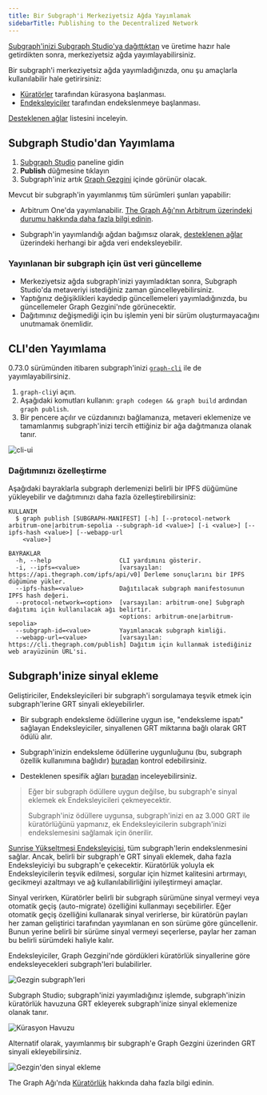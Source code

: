 ```yaml
---
title: Bir Subgraph'i Merkeziyetsiz Ağda Yayımlamak
sidebarTitle: Publishing to the Decentralized Network
---
```


[Subgraph'inizi Subgraph Studio'ya dağıttıktan](/deploying/deploying-a-subgraph-to-studio/) ve üretime hazır hale getirdikten sonra, merkeziyetsiz ağda yayımlayabilirsiniz.

Bir subgraph'i merkeziyetsiz ağda yayımladığınızda, onu şu amaçlarla kullanılabilir hale getirirsiniz:

- [Küratörler](/resources/roles/curating/) tarafından kürasyona başlanması.
- [Endeksleyiciler](/indexing/overview/) tarafından endekslenmeye başlanması.

<VideoEmbed title="How to Publish a Subgraph to Arbitrum" youtube="satdwdbvzAQ" />

[Desteklenen ağlar](/supported-networks/) listesini inceleyin.

## Subgraph Studio'dan Yayımlama

1. [Subgraph Studio](https://thegraph.com/studio/) paneline gidin
2. **Publish** düğmesine tıklayın
3. Subgraph'iniz artık [Graph Gezgini](https://thegraph.com/explorer/) içinde görünür olacak.

Mevcut bir subgraph'in yayımlanmış tüm sürümleri şunları yapabilir:

- Arbitrum One'da yayımlanabilir. [The Graph Ağı'nın Arbitrum üzerindeki durumu hakkında daha fazla bilgi edinin](/archived/arbitrum/arbitrum-faq/).

- Subgraph'in yayımlandığı ağdan bağımsız olarak, [desteklenen ağlar](/supported-networks/) üzerindeki herhangi bir ağda veri endeksleyebilir.

### Yayınlanan bir subgraph için üst veri güncelleme

- Merkeziyetsiz ağda subgraph'inizi yayımladıktan sonra, Subgraph Studio'da metaveriyi istediğiniz zaman güncelleyebilirsiniz.
- Yaptığınız değişiklikleri kaydedip güncellemeleri yayımladığınızda, bu güncellemeler Graph Gezgini'nde görünecektir.
- Dağıtımınız değişmediği için bu işlemin yeni bir sürüm oluşturmayacağını unutmamak önemlidir.

## CLI'den Yayımlama

0.73.0 sürümünden itibaren subgraph'inizi [`graph-cli`](https://github.com/graphprotocol/graph-tooling/tree/main/packages/cli) ile de yayımlayabilirsiniz.

1. `graph-cli`yi açın.
2. Aşağıdaki komutları kullanın: `graph codegen && graph build` ardından `graph publish`.
3. Bir pencere açılır ve cüzdanınızı bağlamanıza, metaveri eklemenize ve tamamlanmış subgraph'inizi tercih ettiğiniz bir ağa dağıtmanıza olanak tanır.

![cli-ui](/img/cli-ui.png)

### Dağıtımınızı özelleştirme

Aşağıdaki bayraklarla subgraph derlemenizi belirli bir IPFS düğümüne yükleyebilir ve dağıtımınızı daha fazla özelleştirebilirsiniz:

```
KULLANIM
  $ graph publish [SUBGRAPH-MANIFEST] [-h] [--protocol-network arbitrum-one|arbitrum-sepolia --subgraph-id <value>] [-i <value>] [--ipfs-hash <value>] [--webapp-url
    <value>]

BAYRAKLAR
  -h, --help                   CLI yardımını gösterir.
  -i, --ipfs=<value>           [varsayılan: https://api.thegraph.com/ipfs/api/v0] Derleme sonuçlarını bir IPFS düğümüne yükler.
  --ipfs-hash=<value>          Dağıtılacak subgraph manifestosunun IPFS hash değeri.
  --protocol-network=<option>  [varsayılan: arbitrum-one] Subgraph dağıtımı için kullanılacak ağı belirtir.
                               <options: arbitrum-one|arbitrum-sepolia>
  --subgraph-id=<value>        Yayımlanacak subgraph kimliği.
  --webapp-url=<value>         [varsayılan: https://cli.thegraph.com/publish] Dağıtım için kullanmak istediğiniz web arayüzünün URL'si.

```

## Subgraph'inize sinyal ekleme

Geliştiriciler, Endeksleyicileri bir subgraph'i sorgulamaya teşvik etmek için subgraph'lerine GRT sinyali ekleyebilirler.

- Bir subgraph endeksleme ödüllerine uygun ise, "endeksleme ispatı" sağlayan Endeksleyiciler, sinyallenen GRT miktarına bağlı olarak GRT ödülü alır.

- Subgraph'inizin endeksleme ödüllerine uygunluğunu (bu, subgraph özellik kullanımına bağlıdır) [buradan](https://github.com/graphprotocol/indexer/blob/main/docs/feature-support-matrix.md) kontrol edebilirsiniz.

- Desteklenen spesifik ağları [buradan](/supported-networks/) inceleyebilirsiniz.

> Eğer bir subgraph ödüllere uygun değilse, bu subgraph'e sinyal eklemek ek Endeksleyicileri çekmeyecektir.
>
> Subgraph'iniz ödüllere uygunsa, subgraph'inizi en az 3.000 GRT ile küratörlüğünü yapmanız, ek Endeksleyicilerin subgraph'inizi endekslemesini sağlamak için önerilir.

[Sunrise Yükseltmesi Endeksleyicisi](/archived/sunrise/#what-is-the-upgrade-indexer), tüm subgraph'lerin endekslenmesini sağlar. Ancak, belirli bir subgraph'e GRT sinyali eklemek, daha fazla Endeksleyiciyi bu subgraph'e çekecektir. Küratörlük yoluyla ek Endeksleyicilerin teşvik edilmesi, sorgular için hizmet kalitesini artırmayı, gecikmeyi azaltmayı ve ağ kullanılabilirliğini iyileştirmeyi amaçlar.

Sinyal verirken, Küratörler belirli bir subgraph sürümüne sinyal vermeyi veya otomatik geçiş (auto-migrate) özelliğini kullanmayı seçebilirler. Eğer otomatik geçiş özelliğini kullanarak sinyal verirlerse, bir küratörün payları her zaman geliştirici tarafından yayımlanan en son sürüme göre güncellenir. Bunun yerine belirli bir sürüme sinyal vermeyi seçerlerse, paylar her zaman bu belirli sürümdeki haliyle kalır.

Endeksleyiciler, Graph Gezgini'nde gördükleri küratörlük sinyallerine göre endeksleyecekleri subgraph'leri bulabilirler.

![Gezgin subgraph'leri](/img/explorer-subgraphs.png)

Subgraph Studio; subgraph'inizi yayımladığınız işlemde, subgraph'inizin küratörlük havuzuna GRT ekleyerek subgraph'inize sinyal eklemenize olanak tanır.

![Kürasyon Havuzu](/img/curate-own-subgraph-tx.png)

Alternatif olarak, yayımlanmış bir subgraph'e Graph Gezgini üzerinden GRT sinyali ekleyebilirsiniz.

![Gezgin'den sinyal ekleme](/img/signal-from-explorer.png)

The Graph Ağı'nda [Küratörlük](/resources/roles/curating/) hakkında daha fazla bilgi edinin.
